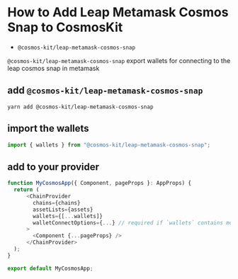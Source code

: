 # How to Add Leap Metamask Cosmos Snap to CosmosKit

- `@cosmos-kit/leap-metamask-cosmos-snap`

`@cosmos-kit/leap-metamask-cosmos-snap` export wallets for connecting to the leap cosmos snap in metamask

## add `@cosmos-kit/leap-metamask-cosmos-snap`

```
yarn add @cosmos-kit/leap-metamask-cosmos-snap
```

## import the wallets

```js
import { wallets } from "@cosmos-kit/leap-metamask-cosmos-snap";
```

## add to your provider

```js
function MyCosmosApp({ Component, pageProps }: AppProps) {
  return (
      <ChainProvider
        chains={chains}
        assetLists={assets}
        wallets={[...wallets]}
        walletConnectOptions={...} // required if `wallets` contains mobile wallets
      >
        <Component {...pageProps} />
      </ChainProvider>
  );
}

export default MyCosmosApp;
```
